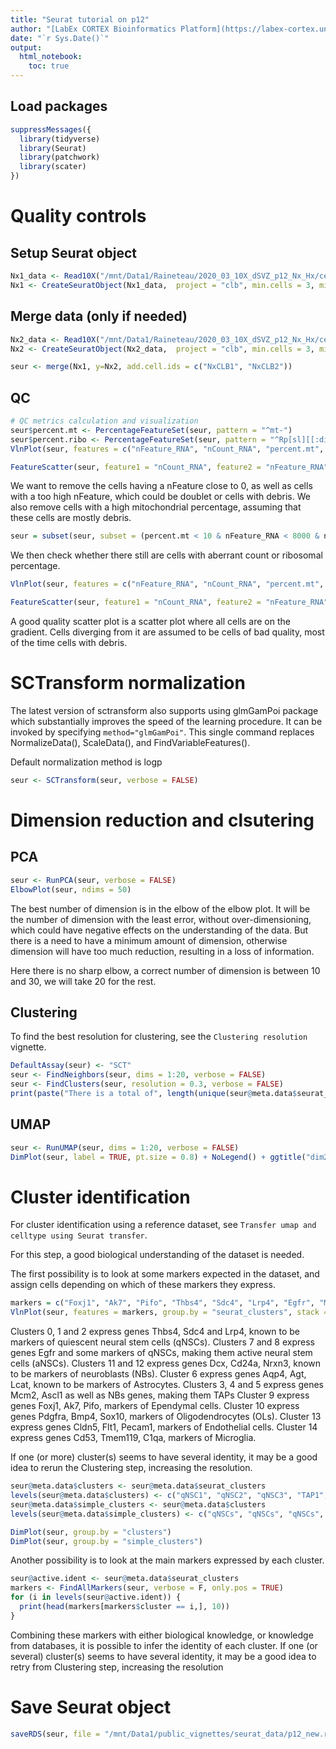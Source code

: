```yaml
---
title: "Seurat tutorial on p12"
author: "[LabEx CORTEX Bioinformatics Platform](https://labex-cortex.universite-lyon.fr/) - Lyon 1 University - vignette produced by Emeric Texeraud"
date: "`r Sys.Date()`"
output: 
  html_notebook:
    toc: true
---
```


## Load packages
```r
suppressMessages({
  library(tidyverse)
  library(Seurat)
  library(patchwork)
  library(scater)
})
```

# Quality controls
## Setup Seurat object
```r
Nx1_data <- Read10X("/mnt/Data1/Raineteau/2020_03_10X_dSVZ_p12_Nx_Hx/cellranger_count/Nx1/outs/filtered_feature_bc_matrix", strip.suffix = TRUE)
Nx1 <- CreateSeuratObject(Nx1_data,  project = "clb", min.cells = 3, min.features = 100)
```

## Merge data (only if needed)
```r
Nx2_data <- Read10X("/mnt/Data1/Raineteau/2020_03_10X_dSVZ_p12_Nx_Hx/cellranger_count/Nx2/outs/filtered_feature_bc_matrix", strip.suffix = TRUE)
Nx2 <- CreateSeuratObject(Nx2_data,  project = "clb", min.cells = 3, min.features = 100)
```

```r
seur <- merge(Nx1, y=Nx2, add.cell.ids = c("NxCLB1", "NxCLB2"))
```


## QC
```r
# QC metrics calculation and visualization
seur$percent.mt <- PercentageFeatureSet(seur, pattern = "^mt-")
seur$percent.ribo <- PercentageFeatureSet(seur, pattern = "^Rp[sl][[:digit:]]")
VlnPlot(seur, features = c("nFeature_RNA", "nCount_RNA", "percent.mt", "percent.ribo"), ncol = 4, pt.size = 0.1)
```

```r
FeatureScatter(seur, feature1 = "nCount_RNA", feature2 = "nFeature_RNA")
```

We want to remove the cells having a nFeature close to 0, as well as cells with a too high nFeature, which could be doublet or cells with debris. We also remove cells with a high mitochondrial percentage, assuming that these cells are mostly debris.
```r
seur = subset(seur, subset = (percent.mt < 10 & nFeature_RNA < 8000 & nFeature_RNA > 2000))
```

We then check whether there still are cells with aberrant count or ribosomal percentage.

```r
VlnPlot(seur, features = c("nFeature_RNA", "nCount_RNA", "percent.mt", "percent.ribo"), ncol = 4, pt.size = 0.1)
```

```r
FeatureScatter(seur, feature1 = "nCount_RNA", feature2 = "nFeature_RNA")
```
A good quality scatter plot is a scatter plot where all cells are on the gradient. Cells diverging from it are assumed to be cells of bad quality, most of the time cells with debris.

# SCTransform normalization
The latest version of sctransform also supports using glmGamPoi package which substantially improves the speed of the learning procedure. It can be invoked by specifying `method="glmGamPoi"`.
This single command replaces NormalizeData(), ScaleData(), and FindVariableFeatures().

Default normalization method is logp
```r
seur <- SCTransform(seur, verbose = FALSE)
```

# Dimension reduction and clsutering
## PCA
```r
seur <- RunPCA(seur, verbose = FALSE)
ElbowPlot(seur, ndims = 50)
```

The best number of dimension is in the elbow of the elbow plot. It will be the number of dimension with the least error, without over-dimensioning, which could have negative effects on the understanding of the data. But there is a need to have a minimum amount of dimension, otherwise dimension will have too much reduction, resulting in a loss of information.

Here there is no sharp elbow, a correct number of dimension is between 10 and 30, we will take 20 for the rest.

## Clustering
To find the best resolution for clustering, see the `Clustering resolution` vignette.
```r
DefaultAssay(seur) <- "SCT"
seur <- FindNeighbors(seur, dims = 1:20, verbose = FALSE)
seur <- FindClusters(seur, resolution = 0.3, verbose = FALSE)
print(paste("There is a total of", length(unique(seur@meta.data$seurat_clusters)), "clusters"))
```

## UMAP
```r
seur <- RunUMAP(seur, dims = 1:20, verbose = FALSE)
DimPlot(seur, label = TRUE, pt.size = 0.8) + NoLegend() + ggtitle("dim20_res0.3")
```

# Cluster identification
For cluster identification using a reference dataset, see `Transfer umap and celltype using Seurat transfer`.

For this step, a good biological understanding of the dataset is needed. 

The first possibility is to look at some markers expected in the dataset, and assign cells depending on which of these markers they express.
```r
markers = c("Foxj1", "Ak7", "Pifo", "Thbs4", "Sdc4", "Lrp4", "Egfr", "Mcm2", "Ascl1", "Dcx", "Cd24a", "Nrxn3", "Aqp4", "Agt", "Lcat", "Cldn5", "Flt1", "Pecam1", "Pdgfra", "Bmp4", "Sox10", "Cd53", "Tmem119", "C1qa")
VlnPlot(seur, features = markers, group.by = "seurat_clusters", stack = TRUE, flip = T, assay = "SCT")
```

Clusters 0, 1 and 2 express genes Thbs4, Sdc4 and Lrp4, known to be markers of quiescent neural stem cells (qNSCs).
Clusters 7 and 8 express genes Egfr and some markers of qNSCs, making them active neural stem cells (aNSCs).
Clusters 11 and 12 express genes Dcx, Cd24a, Nrxn3, known to be markers of neuroblasts (NBs).
Cluster 6 express genes Aqp4, Agt, Lcat, known to be markers of Astrocytes.
Clusters 3, 4 and 5 express genes Mcm2, Ascl1 as well as NBs genes, making them TAPs
Cluster 9 express genes Foxj1, Ak7, Pifo, markers of Ependymal cells.
Cluster 10 express genes Pdgfra, Bmp4, Sox10, markers of Oligodendrocytes (OLs).
Cluster 13 express genes Cldn5, Flt1, Pecam1, markers of Endothelial cells.
Cluster 14 express genes Cd53, Tmem119, C1qa, markers of Microglia.

If one (or more) cluster(s) seems to have several identity, it may be a good idea to rerun the Clustering step, increasing the resolution.

```r
seur@meta.data$clusters <- seur@meta.data$seurat_clusters
levels(seur@meta.data$clusters) <- c("qNSC1", "qNSC2", "qNSC3", "TAP1", "TAP2", "TAP3", "Astrocytes", "aNSC1", "aNSC2", "Ependymal", "OLs", "NB1", "NB2", "Endothelial", "Microglia")
seur@meta.data$simple_clusters <- seur@meta.data$clusters
levels(seur@meta.data$simple_clusters) <- c("qNSCs", "qNSCs", "qNSCs", "TAPs", "TAPs", "TAPs", "Astrocytes", "aNSCs", "aNSCs", "Ependymal", "OLs", "NBs", "NBs", "Endothelial", "Microglia")
```

```r
DimPlot(seur, group.by = "clusters")
DimPlot(seur, group.by = "simple_clusters")
```

Another possibility is to look at the main markers expressed by each cluster.
```r
seur@active.ident <- seur@meta.data$seurat_clusters
markers <- FindAllMarkers(seur, verbose = F, only.pos = TRUE)
for (i in levels(seur@active.ident)) {
  print(head(markers[markers$cluster == i,], 10))
}
```
Combining these markers with either biological knowledge, or knowledge from databases, it is possible to infer the identity of each cluster. If one (or several) cluster(s) seems to have several identity, it may be a good idea to retry from Clustering step, increasing the resolution

# Save Seurat object
```r
saveRDS(seur, file = "/mnt/Data1/public_vignettes/seurat_data/p12_new.rds")
```



